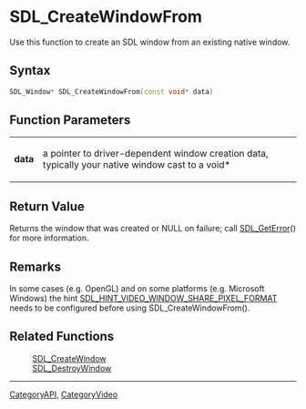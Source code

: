 
= SDL_CreateWindowFrom =
Use this function to create an SDL window from an existing native window.


== Syntax ==
<syntaxhighlight lang='c++'>
SDL_Window* SDL_CreateWindowFrom(const void* data)
</syntaxhighlight>

== Function Parameters ==
{|
|'''data'''
|a pointer to driver-dependent window creation data, typically your native window cast to a void*
|}

== Return Value ==
Returns the window that was created or NULL on failure; call [[SDL_GetError]]() for more information.

== Remarks ==
In some cases (e.g. OpenGL) and on some platforms (e.g. Microsoft Windows) the hint [[SDL_HINT_VIDEO_WINDOW_SHARE_PIXEL_FORMAT]] needs to be configured before using SDL_CreateWindowFrom().

== Related Functions ==
:[[SDL_CreateWindow]]
:[[SDL_DestroyWindow]]

----
[[CategoryAPI]], [[CategoryVideo]]
